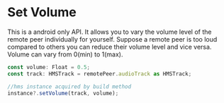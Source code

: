 # Set Volume

This is a android only API. It allows you to vary the volume level of the remote peer individually for yourself. 
Suppose a remote peer is too loud compared to others you can reduce their volume level and vice versa.
Volume can vary from 0(min) to 1(max).

```js
const volume: Float = 0.5;
const track: HMSTrack = remotePeer.audioTrack as HMSTrack;

//hms instance acquired by build method
instance?.setVolume(track, volume);
```
